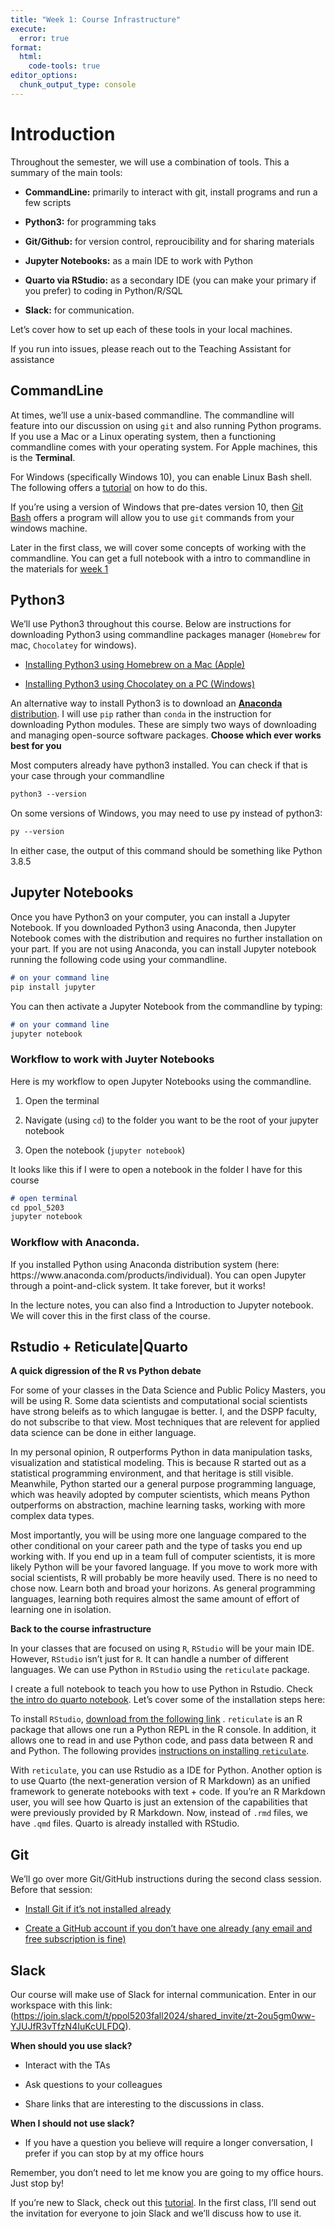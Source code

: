 ```yaml
---
title: "Week 1: Course Infrastructure"
execute: 
  error: true
format:
  html:
    code-tools: true
editor_options: 
  chunk_output_type: console
---
```


# Introduction

Throughout the semester, we will use a combination of tools. This a summary of the main tools:

-   **CommandLine:** primarily to interact with git, install programs and run a few scripts

-   **Python3:** for programming taks

-   **Git/Github:** for version control, reproucibility and for sharing materials

-   **Jupyter Notebooks:** as a main IDE to work with Python

-   **Quarto via RStudio:** as a secondary IDE (you can make your primary if you prefer) to coding in Python/R/SQL

-   **Slack:** for communication.

Let's cover how to set up each of these tools in your local machines.

::: callout-warning
If you run into issues, please reach out to the Teaching Assistant for assistance
:::

## CommandLine

At times, we'll use a unix-based commandline. The commandline will feature into our discussion on using `git` and also running Python programs. If you use a Mac or a Linux operating system, then a functioning commandline comes with your operating system. For Apple machines, this is the **Terminal**.

For Windows (specifically Windows 10), you can enable Linux Bash shell. The following offers a [tutorial](https://www.howtogeek.com/249966/how-to-install-and-use-the-linux-bash-shell-on-windows-10/) on how to do this.

If you're using a version of Windows that pre-dates version 10, then [Git Bash](https://www.atlassian.com/git/tutorials/git-bash#:~:text=Git%20Bash%20is%20an%20application,operating%20system%20through%20written%20commands.) offers a program will allow you to use `git` commands from your windows machine.

Later in the first class, we will cover some concepts of working with the commandline. You can get a full notebook with a intro to commandline in the materials for [week 1](%22weeks/week-01.html%22)

## Python3

We'll use Python3 throughout this course. Below are instructions for downloading Python3 using commandline packages manager (`Homebrew` for mac, `Chocolatey` for windows).

-   [Installing Python3 using Homebrew on a Mac (Apple)](https://docs.python-guide.org/starting/install3/osx/)

-   [Installing Python3 using Chocolatey on a PC (Windows)](https://python-docs.readthedocs.io/en/latest/starting/install3/win.html)

An alternative way to install Python3 is to download an [**Anaconda** distribution](https://www.anaconda.com/products/individual). I will use `pip` rather than `conda` in the instruction for downloading Python modules. These are simply two ways of downloading and managing open-source software packages. **Choose which ever works best for you**

Most computers already have python3 installed. You can check if that is your case through your commandline

``` markdown
python3 --version
```

On some versions of Windows, you may need to use py instead of python3:

``` markdown
py --version
```

In either case, the output of this command should be something like Python 3.8.5

## Jupyter Notebooks

Once you have Python3 on your computer, you can install a Jupyter Notebook. If you downloaded Python3 using Anaconda, then Jupyter Notebook comes with the distribution and requires no further installation on your part. If you are not using Anaconda, you can install Jupyter notebook running the following code using your commandline.

``` markdown
# on your command line
pip install jupyter
```

You can then activate a Jupyter Notebook from the commandline by typing:

``` markdown
# on your command line
jupyter notebook
```

### Workflow to work with Juyter Notebooks

Here is my workflow to open Jupyter Notebooks using the commandline.

1.  Open the terminal

2.  Navigate (using `cd`) to the folder you want to be the root of your jupyter notebook

3.  Open the notebook (`jupyter notebook`)

It looks like this if I were to open a notebook in the folder I have for this course

``` markdown
# open terminal
cd ppol_5203
jupyter notebook
```

### Workflow with Anaconda.

If you installed Python using Anaconda distribution system (here: https://www.anaconda.com/products/individual). You can open Jupyter through a point-and-click system. It take forever, but it works!

In the lecture notes, you can also find a Introduction to Jupyter notebook. We will cover this in the first class of the course.

## Rstudio + Reticulate\|Quarto

**A quick digression of the R vs Python debate**

For some of your classes in the Data Science and Public Policy Masters, you will be using R. Some data scientists and computational social scientists have strong beleifs as to which langugae is better. I, and the DSPP faculty, do not subscribe to that view. Most techniques that are relevent for applied data science can be done in either language.

In my personal opinion, R outperforms Python in data manipulation tasks, visualization and statistical modeling. This is because R started out as a statistical programming environment, and that heritage is still visible. Meanwhile, Python started our a general purpose programming language, which was heavily adopted by computer scientists, which means Python outperforms on abstraction, machine learning tasks, working with more complex data types.

Most importantly, you will be using more one language compared to the other conditional on your career path and the type of tasks you end up working with. If you end up in a team full of computer scientists, it is more likely Python will be your favored language. If you move to work more with social scientists, R will probably be more heavily used. There is no need to chose now. Learn both and broad your horizons. As general programming languages, learning both requires almost the same amount of effort of learning one in isolation.

**Back to the course infrastructure**

In your classes that are focused on using `R`, `RStudio` will be your main IDE. However, `RStudio` isn't just for `R`. It can handle a number of different languages. We can use Python in `RStudio` using the `reticulate` package.

I create a full notebook to teach you how to use Python in Rstudio. Check [the intro do quarto notebook](/lecture_notes/week-1/intro_to_quarto.html). Let's cover some of the installation steps here:

To install `RStudio`, [download from the following link](https://www.rstudio.com/products/rstudio/download/) . `reticulate` is an R package that allows one run a Python REPL in the R console. In addition, it allows one to read in and use Python code, and pass data between R and and Python. The following provides [instructions on installing `reticulate`](https://rstudio.github.io/reticulate/).

With `reticulate`, you can use Rstudio as a IDE for Python. Another option is to use Quarto (the next-generation version of R Markdown) as an unified framework to generate notebooks with text + code. If you're an R Markdown user, you will see how Quarto is just an extension of the capabilities that were previously provided by R Markdown. Now, instead of `.rmd` files, we have `.qmd` files. Quarto is already installed with RStudio.

## Git

We'll go over more Git/GitHub instructions during the second class session. Before that session:

-   [Install Git if it's not installed already](https://git-scm.com/book/en/v2/Getting-Started-Installing-Git)

-   [Create a GitHub account if you don't have one already (any email and free subscription is fine)](https://docs.github.com/en/github/getting-started-with-github/signing-up-for-a-new-github-account)

## Slack

Our course will make use of Slack for internal communication. Enter in our workspace with this link: (<https://join.slack.com/t/ppol5203fall2024/shared_invite/zt-2ou5gm0ww-YJUJfR3vTfzN4IuKcULFDQ>).

**When should you use slack?**

-   Interact with the TAs

-   Ask questions to your colleagues

-   Share links that are interesting to the discussions in class.

**When I should not use slack?**

-   If you have a question you believe will require a longer conversation, I prefer if you can stop by at my office hours

Remember, you don't need to let me know you are going to my office hours. Just stop by!

If you're new to Slack, check out this [tutorial](https://get.slack.help/hc/en-us/articles/218080037-Getting-started-for-new-members). In the first class, I'll send out the invitation for everyone to join Slack and we'll discuss how to use it.
